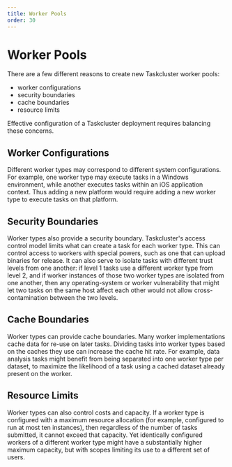---
title: Worker Pools
order: 30
---

# Worker Pools

There are a few different reasons to create new Taskcluster worker pools:
 * worker configurations
 * security boundaries
 * cache boundaries
 * resource limits

Effective configuration of a Taskcluster deployment requires balancing these concerns.

## Worker Configurations

Different worker types may correspond to different system configurations. For
example, one worker type may execute tasks in a Windows environment, while
another executes tasks within an iOS application context. Thus adding a new platform
would require adding a new worker type to execute tasks on that platform.

## Security Boundaries

Worker types also provide a security boundary. Taskcluster's access control
model limits what can create a task for each worker type. This can control
access to workers with special powers, such as one that can upload binaries for
release. It can also serve to isolate tasks with different trust levels from
one another: if level 1 tasks use a different worker type from level 2, and if
worker instances of those two worker types are isolated from one another, then
any operating-system or worker vulnerability that might let two tasks on the
same host affect each other would not allow cross-contamination between the two
levels.

## Cache Boundaries

Worker types can provide cache boundaries. Many worker implementations cache
data for re-use on later tasks. Dividing tasks into worker types based on the
caches they use can increase the cache hit rate. For example, data analysis
tasks might benefit from being separated into one worker type per dataset, to
maximize the likelihood of a task using a cached dataset already present on the
worker.

## Resource Limits

Worker types can also control costs and capacity. If a worker type is
configured with a maximum resource allocation (for example, configured to run
at most ten instances), then regardless of the number of tasks submitted, it
cannot exceed that capacity. Yet identically configured workers of a different
worker type might have a substantially higher maximum capacity, but with scopes
limiting its use to a different set of users.
